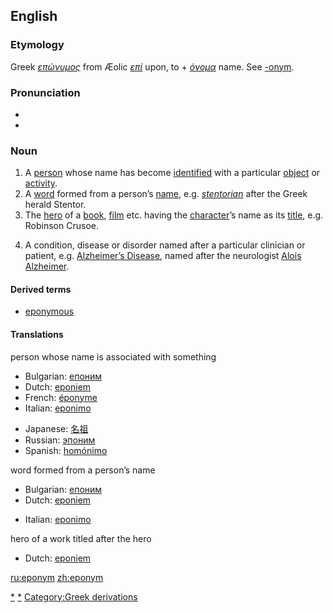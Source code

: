 ==English==

===Etymology===
Greek ''[[επώνυμος]]'' from Æolic ''[[επί]]'' upon, to + ''[[όνομα]]'' name.  See [[-onym]].

===Pronunciation===
*{{IPA|/ˈɛpənɪm/}}
*{{audio|en-us-eponym.ogg|Audio (US)}}

===Noun===
{{wikipediapar|Eponym}}
{{en-noun}}
# A [[person]] whose name has become [[identified]] with a particular [[object]] or [[activity]].
# <!--{{italbrac|usage conflict}}<!----> A [[word]] formed from a person’s [[name]], e.g. ''[[stentorian]]'' after the Greek herald Stentor.
# The [[hero]] of a [[book]], [[film]] etc. having the [[character]]’s name as its [[title]], e.g. Robinson Crusoe.
# {{italbrac|healthcare}} A condition, disease or disorder named after a particular clinician or patient, e.g. [[Alzheimer's Disease|Alzheimer’s Disease]], named after the neurologist [[w:Alois Alzheimer|Alois Alzheimer]].

<!-- commented out because the OED addition series just lists this as a sense without any problems. what does "strict usage" mean anyway?
====Usage notes====
In strict usage, ''eponym'' refers to the original name upon which a word is based, and not to the word derived from that name.  Ignoring capitalization issues, the term has also come to refer to the thing so named.  
-->

====Derived terms====
*[[eponymous]]

====Translations====
;person whose name is associated with something 
{{top}}
*Bulgarian: [[епоним]] {{m}}
*Dutch: [[eponiem]] {{n}}
*French: [[éponyme]] {{m}}
*Italian: [[eponimo]] {{m}}
{{mid}}
*Japanese: [[名祖]]
*Russian: [[эпоним]] {{m}}
*Spanish: [[homónimo]]
{{bottom}}

;word formed from a person’s name
{{top}}
*Bulgarian: [[епоним]] {{m}}
*Dutch: [[eponiem]] {{n}}
{{mid}}
*Italian: [[eponimo]] {{m}}
{{bottom}}

;hero of a work titled after the hero 
{{top}}
*Dutch: [[eponiem]] {{n}}
{{mid}}
{{bottom}}

[[Category:Eponymous terms|*]]
[[Category:Eponyms|*]]
[[Category:Greek derivations]]

[[ru:eponym]]
[[zh:eponym]]